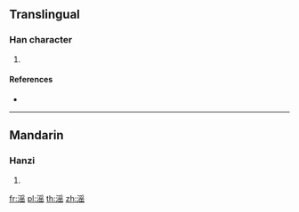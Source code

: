 ==Translingual==

===Han character===
{{Han char|rn=85|rad=水|as=10|sn=13|four=|canj=EBOU}}

# {{defn|Han|sort=水10}}

====References====
* {{Han ref|kx=0643.241|dkj=18065|dj=1050.210|hdz=31702.070|uh=6EDB|ud=28379}}

----

==Mandarin==

===Hanzi===
{{cmn-hanzi|pin=[[yín]] ([[yin2]])|wg=yin<sup>2</sup>}}

# {{defn|lang=cmn|sort=水10}}

[[fr:滛]]
[[pl:滛]]
[[th:滛]]
[[zh:滛]]